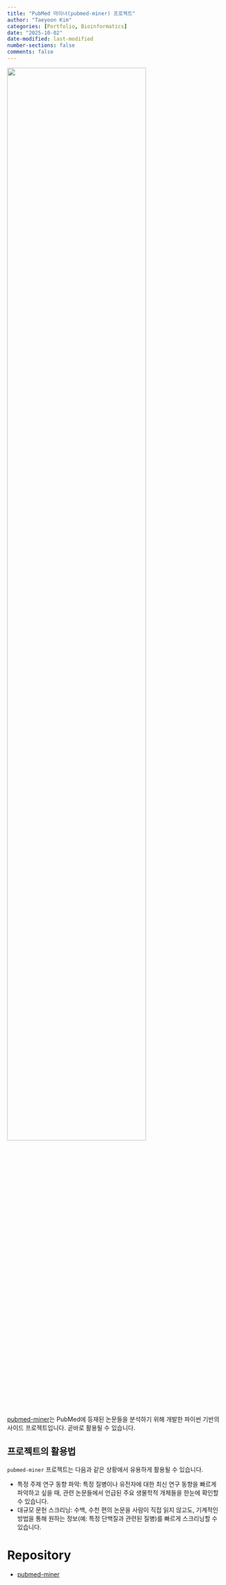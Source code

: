 ```yaml
---
title: "PubMed 마이너(pubmed-miner) 프로젝트"
author: "Taeyoon Kim"
categories: [Portfolio, Bioinformatics]
date: "2025-10-02"
date-modified: last-modified
number-sections: false
comments: false
---
```


![](./pubmed_miner.png){width=80% fig-align="center"}

[pubmed-miner](https://github.com/partrita/pubmed-miner)는 PubMed에 등재된 논문들을 분석하기 위해 개발한 파이썬 기반의 사이드 프로젝트입니다.  곧바로 활용될 수 있습니다.

## 프로젝트의 활용법

`pubmed-miner` 프로젝트는 다음과 같은 상황에서 유용하게 활용될 수 있습니다.

- 특정 주제 연구 동향 파악: 특정 질병이나 유전자에 대한 최신 연구 동향을 빠르게 파악하고 싶을 때, 관련 논문들에서 언급된 주요 생물학적 개체들을 한눈에 확인할 수 있습니다.
- 대규모 문헌 스크리닝: 수백, 수천 편의 논문을 사람이 직접 읽지 않고도, 기계적인 방법을 통해 원하는 정보(예: 특정 단백질과 관련된 질병)를 빠르게 스크리닝할 수 있습니다.

# Repository

- [pubmed-miner](https://github.com/partrita/pubmed-miner)
